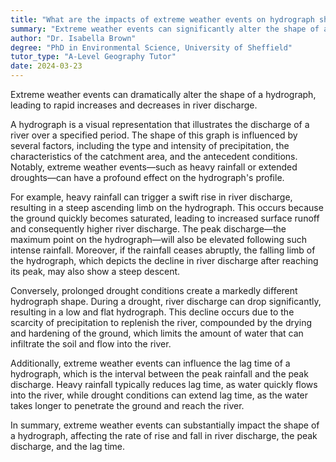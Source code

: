 ```yaml
---
title: "What are the impacts of extreme weather events on hydrograph shapes?"
summary: "Extreme weather events can significantly alter the shape of a hydrograph, causing rapid rises and falls in river discharge."
author: "Dr. Isabella Brown"
degree: "PhD in Environmental Science, University of Sheffield"
tutor_type: "A-Level Geography Tutor"
date: 2024-03-23
---
```


Extreme weather events can dramatically alter the shape of a hydrograph, leading to rapid increases and decreases in river discharge.

A hydrograph is a visual representation that illustrates the discharge of a river over a specified period. The shape of this graph is influenced by several factors, including the type and intensity of precipitation, the characteristics of the catchment area, and the antecedent conditions. Notably, extreme weather events—such as heavy rainfall or extended droughts—can have a profound effect on the hydrograph's profile.

For example, heavy rainfall can trigger a swift rise in river discharge, resulting in a steep ascending limb on the hydrograph. This occurs because the ground quickly becomes saturated, leading to increased surface runoff and consequently higher river discharge. The peak discharge—the maximum point on the hydrograph—will also be elevated following such intense rainfall. Moreover, if the rainfall ceases abruptly, the falling limb of the hydrograph, which depicts the decline in river discharge after reaching its peak, may also show a steep descent.

Conversely, prolonged drought conditions create a markedly different hydrograph shape. During a drought, river discharge can drop significantly, resulting in a low and flat hydrograph. This decline occurs due to the scarcity of precipitation to replenish the river, compounded by the drying and hardening of the ground, which limits the amount of water that can infiltrate the soil and flow into the river.

Additionally, extreme weather events can influence the lag time of a hydrograph, which is the interval between the peak rainfall and the peak discharge. Heavy rainfall typically reduces lag time, as water quickly flows into the river, while drought conditions can extend lag time, as the water takes longer to penetrate the ground and reach the river.

In summary, extreme weather events can substantially impact the shape of a hydrograph, affecting the rate of rise and fall in river discharge, the peak discharge, and the lag time.
    